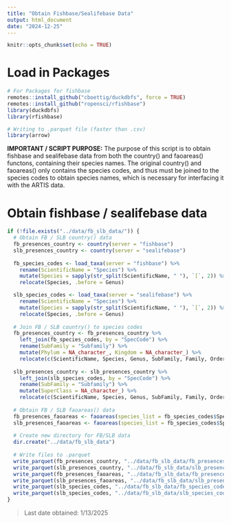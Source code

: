 ```yaml
---
title: "Obtain Fishbase/Sealifebase Data"
output: html_document
date: "2024-12-25"
---
```


```r
knitr::opts_chunk$set(echo = TRUE)
```

# Load in Packages

```r
# For Packages for fishbase
remotes::install_github("cboettig/duckdbfs", force = TRUE)
remotes::install_github("ropensci/rfishbase")
library(duckdbfs)
library(rfishbase)

# Writing to .parquet file (faster than .csv)
library(arrow)
```
**IMPORTANT / SCRIPT PURPOSE:** The purpose of this script is to obtain fishbase and sealifebase data from both the country() and faoareas() functons, containing their species names. The original country() and faoareas() only contains the species codes, and thus must be joined to the species codes to obtain species names, which is necessary for interfacing it with the ARTIS data.

# Obtain fishbase / sealifebase data

```r
if (!file.exists("../data/fb_slb_data/")) {
  # Obtain FB / SLB country() data
  fb_presences_country <- country(server = "fishbase")
  slb_presences_country <- country(server = "sealifebase")
  
  fb_species_codes <- load_taxa(server = "fishbase") %>%
    rename(ScientificName = "Species") %>%
    mutate(Species = sapply(str_split(ScientificName, " "), `[`, 2)) %>%
    relocate(Species, .before = Genus)

  slb_species_codes <- load_taxa(server = "sealifebase") %>%
    rename(ScientificName = "Species") %>%
    mutate(Species = sapply(str_split(ScientificName, " "), `[`, 2)) %>%
    relocate(Species, .before = Genus)
  
  # Join FB / SLB country() to species codes
  fb_presences_country <- fb_presences_country %>%
    left_join(fb_species_codes, by = "SpecCode") %>%
    rename(SubFamily = "Subfamily") %>%
    mutate(Phylum = NA_character_, Kingdom = NA_character_) %>%
    relocate(c(ScientificName, Species, Genus, SubFamily, Family, Order, Class, SuperClass, Phylum, Kingdom), .after = SpecCode)
  
  slb_presences_country <- slb_presences_country %>%
    left_join(slb_species_codes, by = "SpecCode") %>%
    rename(SubFamily = "Subfamily") %>%
    mutate(SuperClass = NA_character_) %>%
    relocate(c(ScientificName, Species, Genus, SubFamily, Family, Order, Class, SuperClass, Phylum, Kingdom), .after = SpecCode)
  
  # Obtain FB / SLB faoareas() data
  fb_presences_faoareas <- faoareas(species_list = fb_species_codes$Species, server = "fishbase")
  slb_presences_faoareas <- faoareas(species_list = fb_species_codes$Species, server = "sealifebase") 
  
  # Create new directory for FB/SLB data
  dir.create("../data/fb_slb_data")
  
  # Write files to .parquet
  write_parquet(fb_presences_country, "../data/fb_slb_data/fb_presences_country.parquet")
  write_parquet(slb_presences_country, "../data/fb_slb_data/slb_presences_country.parquet")
  write_parquet(fb_presences_faoareas, "../data/fb_slb_data/fb_presences_faoareas.parquet")
  write_parquet(slb_presences_faoareas, "../data/fb_slb_data/slb_presences_faoareas.parquet")
  write_parquet(slb_species_codes, "../data/fb_slb_data/fb_species_codes")
  write_parquet(slb_species_codes, "../data/fb_slb_data/slb_species_codes.parquet")
}
```

> Last date obtained: 1/13/2025